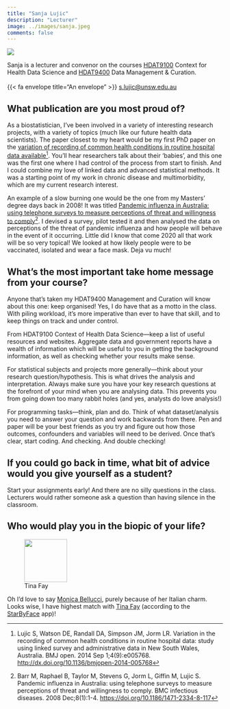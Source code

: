 ```yaml
---
title: "Sanja Lujic"
description: "Lecturer"
image: ../images/sanja.jpeg
comments: false
---
```


::: {.aside}

::: {.profilepic}
![](../images/sanja.jpeg)
:::

Sanja is a lecturer and convenor on the courses [HDAT9100](../courses.html#hdat9100) Context for Health Data Science and [HDAT9400](../courses.html#hdat9400) Data Management & Curation.<br><br> {{< fa envelope title="An envelope" >}} <a href="mailto:s.lujic@unsw.edu.au">s.lujic@unsw.edu.au</a>
:::

## What publication are you most proud of?

As a biostatistician, I’ve been involved in a variety of interesting research projects, with a variety of topics (much like our future health data scientists). The paper closest to my heart would be my first PhD paper on the [variation of recording of common health conditions in routine hospital data available](http://dx.doi.org/10.1136/bmjopen-2014-005768)[^1]. You’ll hear researchers talk about their ‘babies’, and this one was the first one where I had control of the process from start to finish. And I could combine my love of linked data and advanced statistical methods. It was a starting point of my work in chronic disease and multimorbidity, which are my current research interest.

An example of a slow burning one would be the one from my Masters’ degree days back in 2008! It was titled [Pandemic influenza in Australia: using telephone surveys to measure perceptions of threat and willingness to comply](https://doi.org/10.1186/1471-2334-8-117)[^2]. I devised a survey, pilot tested it and then analysed the data on perceptions of the threat of pandemic influenza and how people will behave in the event of it occurring. Little did I know that come 2020 all that work will be so very topical! We looked at how likely people were to be vaccinated, isolated and wear a face mask. Deja vu much!

[^1]: Lujic S, Watson DE, Randall DA, Simpson JM, Jorm LR. Variation in the recording of common health conditions in routine hospital data: study using linked survey and administrative data in New South Wales, Australia. BMJ open. 2014 Sep 1;4(9):e005768. [http://dx.doi.org/10.1136/bmjopen-2014-005768](http://dx.doi.org/10.1136/bmjopen-2014-005768)

[^2]: Barr M, Raphael B, Taylor M, Stevens G, Jorm L, Giffin M, Lujic S. Pandemic influenza in Australia: using telephone surveys to measure perceptions of threat and willingness to comply. BMC infectious diseases. 2008 Dec;8(1):1-4. [https://doi.org/10.1186/1471-2334-8-117](https://doi.org/10.1186/1471-2334-8-117)


## What’s the most important take home message from your course? 

Anyone that’s taken my HDAT9400 Management and Curation will know about this one: keep organised! Yes, I do have that as a motto in the class. With piling workload, it’s more imperative than ever to have that skill, and to keep things on track and under control.

From HDAT9100 Context of Health Data Science---keep a list of useful resources and websites. Aggregate data and government reports have a wealth of information which will be useful to you in getting the background information, as well as checking whether your results make sense. 

For statistical subjects and projects more generally---think about your research question/hypothesis. This is what drives the analysis and interpretation. Always make sure you have your key research questions at the forefront of your mind when you are analysing data. This prevents you from going down too many rabbit holes (and yes, analysts do love analysis!)

For programming tasks---think, plan and do. Think of what dataset/analysis you need to answer your question and work backwards from there. Pen and paper will be your best friends as you try and figure out how those outcomes, confounders and variables will need to be derived. Once that’s clear, start coding. And checking. And double checking!

## If you could go back in time, what bit of advice would you give yourself as a student?

Start your assignments early! And there are no silly questions in the class. Lecturers would rather someone ask a question than having silence in the classroom.

## Who would play you in the biopic of your life?

<div class="grid-container-200">

  <div class="item1-200">
  <figure>
  <img src="https://m.media-amazon.com/images/M/MV5BNTJiOWYxMzQtNWZmYS00ZmNmLWE1ODktMGM3ZTkyYmE1YTBkXkEyXkFqcGdeQXVyMTAwOTg0NzU5._V1_FMjpg_UX1000_.jpg" width="100">
  <figcaption>Tina Fay</figcaption>
  </figure>
  </div>
  
  <div class="item2-200">
Oh I’d love to say [Monica Bellucci](https://www.imdb.com/name/nm0000899/), purely because of her Italian charm. Looks wise, I have highest match with [Tina Fay](https://www.imdb.com/name/nm0275486/) (according to the [StarByFace](https://www.starbyface.com/) app)!
  </div>
  
</div>
